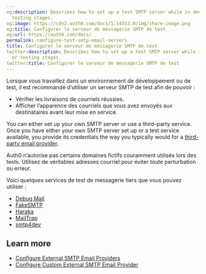 ```yaml
---
og:description: Describes how to set up a test SMTP server while in development or
  testing stages.
og:image: https://cdn2.auth0.com/docs/1.14553.0/img/share-image.png
og:title: Configurer le serveur de messagerie SMTP de test
og:url: https://auth0.com/docs/
permalink: configure-test-smtp-email-servers
title: Configurer le serveur de messagerie SMTP de test
twitter:description: Describes how to set up a test SMTP server while in development
  or testing stages.
twitter:title: Configurer le serveur de messagerie SMTP de test
---
```


Lorsque vous travaillez dans un environnement de développement ou de test, il est recommandé d’utiliser un serveur SMTP de test afin de pouvoir :

* Vérifier les livraisons de courriels réussies.
* Afficher l’apparence des courriels que vous avez envoyés aux destinataires avant leur mise en service.

You can either set up your own SMTP server or use a third-party service. Once you have either your own SMTP server set up or a test service available, you provide its credentials the way you typically would for a [third-party email provider](/docs/customize/email/smtp-email-providers/configure-custom-external-smtp-email-provider).

Auth0 n’autorise pas certains domaines fictifs couramment utilisés lors des tests. Utilisez de véritables adresses courriel pour éviter toute perturbation ou erreur.

Voici quelques services de test de messagerie tiers que vous pouvez utiliser :

* [Debug Mail](https://debugmail.io/)
* [FakeSMTP](https://nilhcem.github.io/FakeSMTP/)
* [Haraka](https://haraka.github.io/)
* [MailTrap](https://mailtrap.io/)
* [smtp4dev](https://smtp4dev.codeplex.com/)

## Learn more

* [Configure External SMTP Email Providers](/docs/customize/email/smtp-email-providers)
* [Configure Custom External SMTP Email Provider](/docs/customize/email/smtp-email-providers/configure-custom-external-smtp-email-provider)